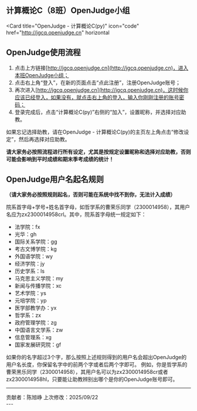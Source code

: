 ## 计算概论C（8班）OpenJudge小组
<Card
  title="OpenJudge - 计算概论C(py)"
  icon="code"
  href="http://jgcq.openjudge.cn"
  horizontal
>
</Card>

## OpenJudge使用流程
1. 点击上方链接[http://jgcq.openjudge.cn](http://jgcq.openjudge.cn)，进入本班OpenJudge小组；
2. 点击右上角“登入”，在新的页面点击“点此注册”，注册OpenJudge账号；
3. 再次进入[http://jgcq.openjudge.cn](http://jgcq.openjudge.cn)，这时候你应该已经登入，如果没有，就点击右上角的登入，输入你刚刚注册的账号密码；
4. 登录完成后，点击“计算概论C(py)”右侧的“加入”，设置昵称，并选择对应助教。

<Warning>
如果忘记选择助教，请在OpenJudge - 计算概论C(py)的主页左上角点击“修改设定”，然后再选择对应助教。

**请大家务必按照流程进行所有设定，尤其是按规定设置昵称和选择对应助教，否则可能会影响到平时成绩和期末季考成绩的统计！**
</Warning>

## OpenJudge用户名起名规则
**（请大家务必按照规则起名，否则可能在系统中找不到你，无法计入成绩）**

院系首字母+学号+姓名首字母，如哲学系的曹荣乐同学（2300014958），其用户名应为zx2300014958crl。其中，院系首字母统一规定如下：  

- 法学院：fx
- 光华：gh
- 国际关系学院：gg
- 考古文博学院：kg
- 外国语学院：wy
- 经济学院：jy
- 历史学系：ls
- 马克思主义学院：my
- 新闻与传播学院：xc
- 艺术学院：ys
- 元培学院：yp
- 医学部教学办：yx
- 哲学系：zx
- 政府管理学院：zg
- 中国语言文学系：zw
- 信息管理系：xg
- 国家发展研究院：gf

<Tip>
如果你的名字超过3个字，那么按照上述规则得到的用户名会超出OpenJudge的用户名长度，你保留名字中的前两个字或者后两个字即可。  
例如，你是哲学系的曹荣黑乐同学（2300014958），其用户名可以为zx2300014958cr或者zx2300014958hl，只要能让助教辨别出哪个是你的OpenJudge账号即可。
</Tip>

---
<div className="text-center text-xs text-gray-400 mt-10">
  贡献者：陈旭峥  
  上次修改：2025/09/22
</div>
---